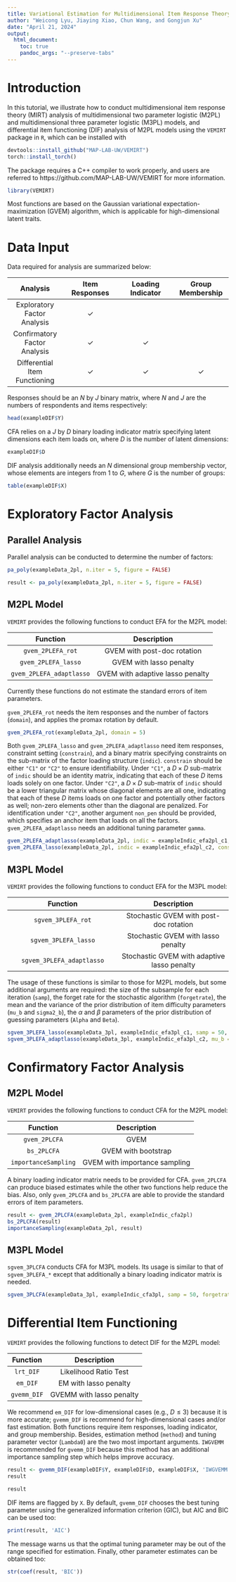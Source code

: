 ```yaml
---
title: Variational Estimation for Multidimensional Item Response Theory Using `VEMIRT`
author: "Weicong Lyu, Jiaying Xiao, Chun Wang, and Gongjun Xu"
date: "April 21, 2024"
output:
  html_document:
    toc: true
    pandoc_args: "--preserve-tabs"
---
```


# Introduction
In this tutorial, we illustrate how to conduct multidimensional item response theory (MIRT) analysis of multidimensional two parameter logistic (M2PL) and multidimensional three parameter logistic (M3PL) models, and differential item functioning (DIF) analysis of M2PL models using the `VEMIRT` package in `R`, which can be installed with
```r
devtools::install_github("MAP-LAB-UW/VEMIRT")
torch::install_torch()
```
The package requires a C++ compiler to work properly, and users are referred to https://github.com/MAP-LAB-UW/VEMIRT for more information.
```r
library(VEMIRT)
```
Most functions are based on the Gaussian variational expectation-maximization (GVEM) algorithm, which is applicable for high-dimensional latent traits.


# Data Input
Data required for analysis are summarized below:

| Analysis | Item Responses | Loading Indicator | Group Membership |
| :-: | :-: | :-: | :-: |
| Exploratory Factor Analysis | $\checkmark$ |
| Confirmatory Factor Analysis | $\checkmark$ | $\checkmark$ |
| Differential Item Functioning | $\checkmark$ | $\checkmark$ | $\checkmark$ |

Responses should be an $N$ by $J$ binary matrix, where $N$ and $J$ are the numbers of respondents and items respectively:
```r
head(exampleDIF$Y)
```

CFA relies on a $J$ by $D$ binary loading indicator matrix specifying latent dimensions each item loads on, where $D$ is the number of latent dimensions:
```r
exampleDIF$D
```

DIF analysis additionally needs an $N$ dimensional group membership vector, whose elements are integers from $1$ to $G$, where $G$ is the number of groups:
```r
table(exampleDIF$X)
```


<!-- `VEMIRT` provides simulated data set `exampleDIF` as an example: -->
<!-- ```{r} -->
<!-- str(exampleDIF) -->
<!-- ``` -->
<!-- `Y` is an $N$ by $J$ binary response matrix, where $N$ and $J$ are the numbers of respondents and items respectively: -->
<!-- ```{r} -->
<!-- head(exampleDIF$Y) -->
<!-- ``` -->
<!-- `D` is a $J$ by $D$ binary loading indicator matrix specifying latent dimensions each item loads on, where $D$ is the number of latent dimensions: -->
<!-- ```{r} -->
<!-- exampleDIF$D -->
<!-- ``` -->
<!-- `X` is an $N$ dimensional vector of integers from $1$ to $G$, where $G$ is the number of groups: -->
<!-- ```{r} -->
<!-- table(exampleDIF$X) -->
<!-- ``` -->
<!-- The first `j` items of the data have DIF on both slopes and intercepts: -->
<!-- ```{r} -->
<!-- exampleDIF$j -->
<!-- with(exampleDIF$params, cbind(a[1, , ], a[2, , ], a[3, , ])) -->
<!-- exampleDIF$params$b -->
<!-- ``` -->
<!-- `params$theta` is the respondent latent traits: -->
<!-- ```{r} -->
<!-- head(exampleDIF$params$theta) -->
<!-- ``` -->
<!-- Only `Y`, `D` and `X` are needed for DIF analysis, while `j` and `params` are the parameters used for generating the item responses. -->


# Exploratory Factor Analysis
## Parallel Analysis
Parallel analysis can be conducted to determine the number of factors:
```r
pa_poly(exampleData_2pl, n.iter = 5, figure = FALSE)
```
```r
result <- pa_poly(exampleData_2pl, n.iter = 5, figure = FALSE)
```

## M2PL Model
`VEMIRT` provides the following functions to conduct EFA for the M2PL model:

| Function | Description |
| :-: | :-: |
| `gvem_2PLEFA_rot` | GVEM with post-doc rotation |
| `gvem_2PLEFA_lasso` | GVEM with lasso penalty |
| `gvem_2PLEFA_adaptlasso` | GVEM with adaptive lasso penalty |

Currently these functions do not estimate the standard errors of item parameters.

`gvem_2PLEFA_rot` needs the item responses and the number of factors (`domain`), and applies the promax rotation by default.
```r
gvem_2PLEFA_rot(exampleData_2pl, domain = 5)
```

Both `gvem_2PLEFA_lasso` and `gvem_2PLEFA_adaptlasso` need item responses, constraint setting (`constrain`), and a binary matrix specifying constraints on the sub-matrix of the factor loading structure (`indic`). `constrain` should be either `"C1"` or `"C2"` to ensure identifiability. Under `"C1"`, a $D\times D$ sub-matrix of `indic` should be an identity matrix, indicating that each of these $D$ items loads solely on one factor. Under `"C2"`, a $D\times D$ sub-matrix of `indic` should be a lower triangular matrix whose diagonal elements are all one, indicating that each of these $D$ items loads on one factor and potentially other factors as well; non-zero elements other than the diagonal are penalized. For identification under `"C2"`, another argument `non_pen` should be provided, which specifies an anchor item that loads on all the factors. `gvem_2PLEFA_adaptlasso` needs an additional tuning parameter `gamma`.
```r
gvem_2PLEFA_adaptlasso(exampleData_2pl, indic = exampleIndic_efa2pl_c1, constrain = "C1")
gvem_2PLEFA_lasso(exampleData_2pl, indic = exampleIndic_efa2pl_c2, constrain = "C2", non_pen = 61, gamma = 2)
```

## M3PL Model
`VEMIRT` provides the following functions to conduct EFA for the M3PL model:

| Function | Description |
| :-: | :-: |
| `sgvem_3PLEFA_rot` | Stochastic GVEM with post-doc rotation |
| `sgvem_3PLEFA_lasso` | Stochastic GVEM with lasso penalty |
| `sgvem_3PLEFA_adaptlasso` | Stochastic GVEM with adaptive lasso penalty |

The usage of these functions is similar to those for M2PL models, but some additional arguments are required: the size of the subsample for each iteration (`samp`), the forget rate for the stochastic algorithm (`forgetrate`), the mean and the variance of the prior distribution of item difficulty parameters (`mu_b` and `sigma2_b`), the $\alpha$ and $\beta$ parameters of the prior distribution of guessing parameters (`Alpha` and `Beta`).
```r
sgvem_3PLEFA_lasso(exampleData_3pl, exampleIndic_efa3pl_c1, samp = 50, forgetrate = 0.51, mu_b = 0, sigma2_b = 4, Alpha = 10, Beta = 40, constrain = "C1")
sgvem_3PLEFA_adaptlasso(exampleData_3pl, exampleIndic_efa3pl_c2, mu_b = 0, sigma2_b = 4, Alpha = 10, Beta = 40, constrain = "C2", non_pen = 19, gamma = 2)
```


# Confirmatory Factor Analysis
## M2PL Model
`VEMIRT` provides the following functions to conduct CFA for the M2PL model:

| Function | Description |
| :-: | :-: |
| `gvem_2PLCFA` | GVEM |
| `bs_2PLCFA` | GVEM with bootstrap |
| `importanceSampling` | GVEM with importance sampling |

A binary loading indicator matrix needs to be provided for CFA. `gvem_2PLCFA` can produce biased estimates while the other two functions help reduce the bias. Also, only `gvem_2PLCFA` and `bs_2PLCFA` are able to provide the standard errors of item parameters.
```r
result <- gvem_2PLCFA(exampleData_2pl, exampleIndic_cfa2pl)
bs_2PLCFA(result)
importanceSampling(exampleData_2pl, result)
```

## M3PL Model
`sgvem_3PLCFA` conducts CFA for M3PL models. Its usage is similar to that of `sgvem_3PLEFA_*` except that additionally a binary loading indicator matrix is needed.
```r
sgvem_3PLCFA(exampleData_3pl, exampleIndic_cfa3pl, samp = 50, forgetrate = 0.51, mu_b = 0, sigma2_b = 4, Alpha = 10, Beta = 40)
```


# Differential Item Functioning
`VEMIRT` provides the following functions to detect DIF for the M2PL model:

| Function | Description |
| :-: | :-: |
| `lrt_DIF` | Likelihood Ratio Test |
| `em_DIF` | EM with lasso penalty |
| `gvemm_DIF` | GVEMM with lasso penalty |

We recommend `em_DIF` for low-dimensional cases (e.g., $D\leq 3$) because it is more accurate; `gvemm_DIF` is recommend for high-dimensional cases and/or fast estimation. Both functions require item responses, loading indicator, and group membership. Besides, estimation method (`method`) and tuning parameter vector (`Lambda0`) are the two most important arguments. `IWGVEMM` is recommended for `gvemm_DIF` because this method has an additional importance sampling step which helps improve accuracy.
```r
result <- gvemm_DIF(exampleDIF$Y, exampleDIF$D, exampleDIF$X, 'IWGVEMM', seq(0.2, 0.7, by = 0.1))
result
```
```r
result
```

DIF items are flagged by `X`. By default, `gvemm_DIF` chooses the best tuning parameter using the generalized information criterion (GIC), but AIC and BIC can be used too:
```r
print(result, 'AIC')
```
The message warns us that the optimal tuning parameter may be out of the range specified for estimation.
Finally, other parameter estimates can be obtained too:
```r
str(coef(result, 'BIC'))
```
